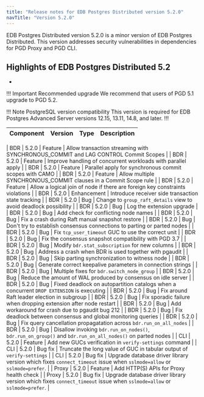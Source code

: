 ```yaml
---
title: "Release notes for EDB Postgres Distributed version 5.2.0"
navTitle: "Version 5.2.0"
---
```


EDB Postgres Distributed version 5.2.0 is a minor version of EDB Postgres Distributed.
This version addresses security vulnerabilities in dependencies for PGD Proxy and PGD CLI.

## Highlights of EDB  Postgres Distributed 5.2

*

!!! Important Recommended upgrade
    We recommend that users of PGD 5.1 upgrade to PGD 5.2.

!!! Note PostgreSQL version compatibility
This version is required for EDB Postgres Advanced Server versions 12.15, 13.11, 14.8, and later.
!!!


| Component | Version | Type            | Description  |
|-----------|---------|-----------------|--------------|

| BDR       | 5.2.0   | Feature         | Allow transaction streaming with SYNCHRONOUS_COMMIT and LAG CONTROL Commit Scopes |
| BDR       | 5.2.0   | Feature         | Improve handling of concurrent workloads with parallel apply |
| BDR       | 5.2.0   | Feature         | Parallel apply for synchronous commit scopes with CAMO |
| BDR       | 5.2.0   | Feature         | Allow multiple SYNCHRONOUS_COMMIT clauses in a Commit Scope rule |
| BDR       | 5.2.0   | Feature         | Allow a logical join of node if there are foreign key constraints violations |
| BDR       | 5.2.0   | Enhancement     | Introduce receiver side transaction state tracking |
| BDR       | 5.2.0   | Bug             | Change to `group_raft_details` view to avoid deadlock possibility |
| BDR       | 5.2.0   | Bug             | Log the extension upgrade |
| BDR       | 5.2.0   | Bug             | Add check for conflicting node names |
| BDR       | 5.2.0   | Bug             | Fix a crash during Raft manual snapshot restore |
| BDR       | 5.2.0   | Bug             | Don't try to establish consensus connections to parting or parted nodes |
| BDR       | 5.2.0   | Bug             | Fix `tcp_user_timeout` GUC to use the correct unit |
| BDR       | 5.2.0   | Bug             | Fix the consensus snapshot compatibility with PGD 3.7 |
| BDR       | 5.2.0   | Bug             | Modify `bdr.stat_subscription` for new columns |
| BDR       | 5.2.0   | Bug             | Address a crash when BDR is used together with pgaudit |
| BDR       | 5.2.0   | Bug             | Skip parting synchronization to witness node |
| BDR       | 5.2.0   | Bug             | Generate correct keepalive parameters in connection strings |
| BDR       | 5.2.0   | Bug             | Multiple fixes for `bdr.switch_node_group` |
| BDR       | 5.2.0   | Bug             | Reduce the amount of WAL produced by consensus on idle server |
| BDR       | 5.2.0   | Bug             | Fixed deadlock on autopartition catalogs when a concurrent `DROP EXTENSION` is executing |
| BDR       | 5.2.0   | Bug             | Fix around Raft leader election in subgroup |
| BDR       | 5.2.0   | Bug             | Fix sporadic failure when dropping extension after node restart |
| BDR       | 5.2.0   | Bug             | Add workaround for crash due to pgaudit bug 212 |
| BDR       | 5.2.0   | Bug             | Fix deadlock between consensus and global monitoring queries |
| BDR       | 5.2.0   | Bug             | Fix query cancellation propagatation across `bdr.run_on_all_nodes` |
| BDR       | 5.2.0   | Bug             | Disallow invoking `bdr.run_on_nodes()`, `bdr.run_on_group()` and `bdr.run_on_all_nodes()` on parted nodes |
| CLI       | 5.2.0   | Feature         | Add new GUCs verification in `verify-settings` command |
| CLI       | 5.2.0   | Bug fix         | Truncate the long value of GUC in tabular output of `verify-settings` |
| CLI       | 5.2.0   | Bug fix         | Upgrade database driver library version which fixes `connect_timeout` issue when `sslmode=allow` or `sslmode=prefer`. |
| Proxy     | 5.2.0   | Feature         | Add HTTP(S) APIs for Proxy health check |
| Proxy     | 5.2.0   | Bug fix         | Upgrade database driver library version which fixes `connect_timeout` issue when `sslmode=allow` or `sslmode=prefer`. |

